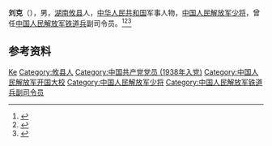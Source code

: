 '''刘克'''（{{bd|1915年||2000年}}），男，[[湖南|湖南]][[攸县|攸县]]人，[[中华人民共和国|中华人民共和国]]军事人物，[[中国人民解放军少将|中国人民解放军少将]]，曾任[[中国人民解放军铁道兵|中国人民解放军铁道兵]]副司令员。<ref>{{Cite book|title=中国抗日战争人物大词典|author=刘景泉主编; 沈久泉, 王凯捷, 李卓副主编|publisher=天津大学出版社|year=1999|isbn=|location=|pages=}}</ref><ref>{{Cite book|title=中华军事人物大辞典|author=吴如蒿著; 陈策才, 张光彩, 赵功德等副主编|publisher=新华出版社|year=1989|isbn=|location=北京|pages=}}</ref><ref>{{Cite book|title=湖南大辞典|author=禹舜主编; 朱益民, 姚洪波, 易延绶等副主编|publisher=新华出版社|year=1995|isbn=|location=北京|pages=}}</ref>

== 参考资料 ==
{{reflist}}

{{中国人物小作品}}

{{Authority control}}
{{DEFAULTSORT:Liu刘}}
[[Category:刘姓|Ke]]
[[Category:攸县人|Category:攸县人]]
[[Category:中国共产党党员_(1938年入党)|Category:中国共产党党员 (1938年入党)]]
[[Category:中国人民解放军开国大校|Category:中国人民解放军开国大校]]
[[Category:中国人民解放军少将|Category:中国人民解放军少将]]
[[Category:中国人民解放军铁道兵副司令员|Category:中国人民解放军铁道兵副司令员]]